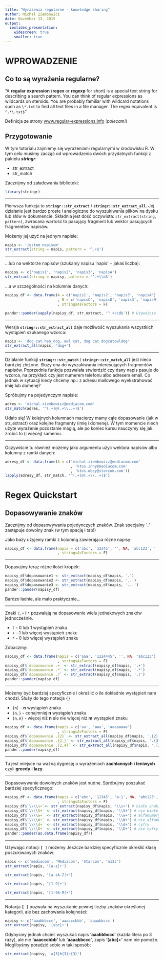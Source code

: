 ```yaml
---
title: "Wyrażenia regularne - knowledge sharing"
author: Michał Ziembowicz
date: November 13, 2019
output:
  ioslides_presentation:
    widescreen: true
    smaller: true
---
```


# WPROWADZENIE

## **Co to są wyrażenia regularne?**

"A **regular expression** (**regex** or **regexp** for short) is a special text string for describing a search pattern. You can think of regular expressions as wildcards on steroids. You are probably familiar with wildcard notations such as ```\*.txt``` to find all text files in a file manager. The regex equivalent is ```^.*\.txt$``` "

Definicja ze strony [www.regular-expressions.info](https://www.regular-expressions.info/) (*polecam!*)

## Przygotowanie

W tym tutorialu zajmiemy się wyrażeniami regularnymi w środowisku R. W tym celu musimy zacząć od wprowadzenia dwóch przydatnych funkcji z pakietu ***stringr***:

- str_extract
- str_match

Zacznijmy od załadowania biblioteki:
```r
library(stringr)
```

---

Pierwsza funkcja to **```stringr::str_extract```** / **```stringr::str_extract_all```**. Jej działanie jest bardzo proste i analogiczne do wyszukiwania plików na dysku lub słów w dokumencie. Składnia jest dość oczywista: ```str_extract(string, pattern)```, zwracana wartość to pasujący fragment lub wektor pasujących fragmentów napisów.

Możemy jej użyć na jednym napisie:
```r
napis <- 'jestem napisem'
str_extract(string = napis, pattern = '^.+$')
```

---

...lub na wektorze napisów (szukamy napisu 'napis' + jakaś liczba):

```r
napisy <- c('napis1', 'napis2', 'napis3', 'napisA')
str_extract(string = napisy, pattern = '^.+\\d$')
```


...a w szczególności na kolumnie danych:

```r
napisy_df <- data.frame(A = c('napis1', 'napis2', 'napis3', 'napisA')
                        , B = c('napisC', 'napisD', 'napis3', 'napis9')
                        , stringsAsFactors = F)

pander::pander(sapply(napisy_df, str_extract, '^.+\\d$')) # Używajcie lapply/sapply/mapply/apply ! ;P
```


---

Wersja **```stringr::str_extract_all```** daje możliwość wyszukania wszystkich wystąpień szukanego wzorca:

```r
napis <- 'dog cat hen_dog, owl cat, dog cat dogcatowldog'
str_extract_all(napis, 'dog+')
```


---

Działanie funkcji **```stringr::str_match```** / **```stringr::str_match_all```** jest nieco bardziej złożone. Służy ona do wyszukiwania interesujących fragmentów napisów. Poprzednia funkcja pozwalała stwierdzić czy dany napis pasuje do wzorca, na przykład: czy jest numerem telefonu albo adresem email. Co jednak w sytuacji kiedy chcemy np.: z adresu mailowego wyekstrahować imię lub domenę? 


Spróbujmy na pojedynczym napisie:
```r
adres <- 'michal.ziembowicz@mediacom.com'
str_match(adres, '^(.+)@(.+\\..+)$')
```

Udało się! W kolejnych kolumnach macierzy mamy cąłe dopasowanie (jak w str_extract) oraz kolejne fragmenty (imię i domenę).
W tym momencie niech użyte wyrażenie pozostanie magią, ale po koniec kursu nauczymy się jak zrobić to (i więcej) samemu.

---

Oczywiście tu również możemy jako argumentu użyć wektora napisów albo kolumny z ramki danych:

```r
adresy_df <- data.frame(A = c('michal.ziembowicz@mediacom.com'
                              , 'ktos.inny@mediacom.com'
                              , 'ktos.obcy@starcom.com'))
lapply(adresy_df, str_match, '^(.+)@(.+\\..+)$')
```

# Regex Quickstart

## Dopasowywanie znaków

Zacznijmy od dopasowywania pojedynczych znaków. Znak specjalny '```.```' zastępuje dowolny znak (w tym spację i tab!)

Jako bazy użyjemy ramki z kolumną zawierająca rózne napisy:
```r
napisy_df <- data.frame(napis = c('abc', '12345', '', NA, 'abc123', '   ', '\t')
                        , stringsAsFactors = F)
```

---

Dopasujmy teraz różne ilości kropek:
```r
napisy_df$dopasowanie1 <- str_extract(napisy_df$napis, '.')
napisy_df$dopasowanie2 <- str_extract(napisy_df$napis, '..')
napisy_df$dopasowanie3 <- str_extract(napisy_df$napis, '...')
pander::pander(napisy_df)
```

Bardzo ładnie, ale mało praktycznie...

---

Znaki ```?```, ```+``` i ```*``` pozwalają na dopasowanie wielu jednakowych znaków jednocześnie. 

- ```?```  - 0 lub 1 wystąpień znaku
- ```+```  - 1 lub więcej wystąpień znaku
- ```*```  - 0 lub więcej wystąpień znaku

Zobaczmy:

```r
napisy_df <- data.frame(napis = c('aaa', '1224445', '', NA, 'abc123')
                        , stringsAsFactors = F)
napisy_df$`dopasowanie .+` <- str_extract(napisy_df$napis, '.+')
napisy_df$`dopasowanie .*` <- str_extract(napisy_df$napis, '.*')
napisy_df$`dopasowanie .?` <- str_extract(napisy_df$napis, '.?')
pander::pander(napisy_df)
```

---

Możemy być bardziej specyficznie i określić o ile dokładnie wystąpień nam chodzi. Służy do tego notacja ```{}```

- ```{n}``` - **n** wystąpień znaku
- ```{n,}``` - conajmniej **n**  wystąpień znaku
- ```{n,m}``` - więcej niż **n** ale nie więcej niż **m** wystąpień znaku


```r
napisy_df <- data.frame(napis = c('aa', 'aaa', 'aaaaaaaa')
                        , stringsAsFactors = F)
napisy_df$`dopasowanie .{2}` <- str_extract_all(napisy_df$napis, '.{2}')
napisy_df$`dopasowanie .{2,}` <- str_extract_all(napisy_df$napis, '.{3,}')
napisy_df$`dopasowanie .{2,4}` <- str_extract_all(napisy_df$napis, '.{3,4}')
pander::pander(napisy_df)
```

---

Tu jest miejsce na ważną dygresję o wyrażeniach **zachłannych** i **leniwych** czyli **greedy** i **lazy**.

---

Dopasowywanie dowolnych znaków jest nudne. Spróbujmy poszukać bardziej specyficznego:

```r
napisy_df <- data.frame(napis = c('abc', '12345', 'a-1', NA, 'abc123', '\t')
                        , stringsAsFactors = F)
napisy_df$`\\\\s+`<- str_extract(napisy_df$napis, '\\s+') # białe znaki
napisy_df$`\\\\S+` <- str_extract(napisy_df$napis, '\\S+') # nie białe znaki
napisy_df$`\\\\w+` <- str_extract(napisy_df$napis, '\\w+') # alfanumeryczne
napisy_df$`\\\\W+` <- str_extract(napisy_df$napis, '\\W+') # nie alfanumeryczne
napisy_df$`\\\\d+` <- str_extract(napisy_df$napis, '\\d+') # cyfry
napisy_df$`\\\\D+` <- str_extract(napisy_df$napis, '\\D+') # nie cyfry
pander::pander(as.data.frame(napisy_df))
```

---

Używając notacji **```[ ]```** możemy Jeszcze bardziej specyficznie określić klasę poszukiwanych znaków:

```r
napis <- c('mediacom', 'Mediacom', 'Starcom', 'm123')
str_extract(napis, '[a-z]+')
```
```r
str_extract(napis, '[a-zA-Z]+')
```

```r
str_extract(napis, '[1-9]+')
```

```r
str_extract(napis, '[1-9A-M]+')
```

---

Notacja **```[ ]```** pozwala na wyszukanie pewnej liczby znaków określonej kategorii, ale bez zachowania kolejności:

```r
napisy <- c('aaabbbccc', 'aaacccbbb', 'aaaabbccc')
str_extract(napisy, '[abc]+')

```

Gdybysmy jednak chcieli wyszukać napis **'aaabbbccc'** (każda litera po 3 razy), ale nie **'aaacccbbb'** lub **'aaaabbccc'**, zapis **'[abc]+'** nam nie pomoże. Moglibyśmy poradzić sobie w taki sposób:

```r
str_extract(napisy, 'a{3}b{3}c{3}')
```

